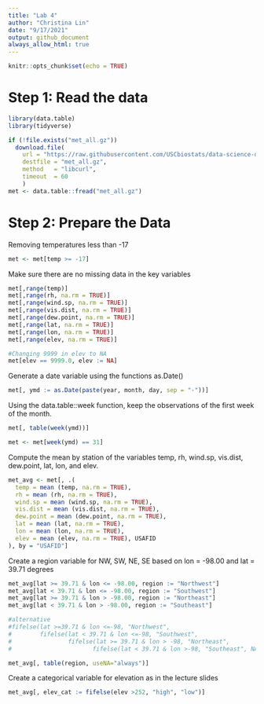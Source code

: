 ```yaml
---
title: "Lab 4"
author: "Christina Lin"
date: "9/17/2021"
output: github_document
always_allow_html: true
---
```


```r
knitr::opts_chunk$set(echo = TRUE)
```

# Step 1: Read the data 
```r
library(data.table)
library(tidyverse)

if (!file.exists("met_all.gz"))
  download.file(
    url = "https://raw.githubusercontent.com/USCbiostats/data-science-data/master/02_met/met_all.gz",
    destfile = "met_all.gz",
    method   = "libcurl",
    timeout  = 60
    )
met <- data.table::fread("met_all.gz")

```

# Step 2: Prepare the Data

Removing temperatures less than -17 
```r
met <- met[temp >= -17]
```

Make sure there are no missing data in the key variables
```r
met[,range(temp)]
met[,range(rh, na.rm = TRUE)]
met[,range(wind.sp, na.rm = TRUE)]
met[,range(vis.dist, na.rm = TRUE)]
met[,range(dew.point, na.rm = TRUE)]
met[,range(lat, na.rm = TRUE)]
met[,range(lon, na.rm = TRUE)]
met[,range(elev, na.rm = TRUE)]

#Changing 9999 in elev to NA
met[elev == 9999.0, elev := NA]
```

Generate a date variable using the functions as.Date() 
```r
met[, ymd := as.Date(paste(year, month, day, sep = "-"))]
```


Using the data.table::week function, keep the observations of the first week of the month.
```r
met[, table(week(ymd))]

met <- met[week(ymd) == 31]
```

Compute the mean by station of the variables temp, rh, wind.sp, vis.dist, dew.point, lat, lon, and elev.

```r
met_avg <- met[, .(
  temp = mean (temp, na.rm = TRUE),
  rh = mean (rh, na.rm = TRUE),
  wind.sp = mean (wind.sp, na.rm = TRUE),
  vis.dist = mean (vis.dist, na.rm = TRUE),
  dew.point = mean (dew.point, na.rm = TRUE),
  lat = mean (lat, na.rm = TRUE),
  lon = mean (lon, na.rm = TRUE),
  elev = mean (elev, na.rm = TRUE), USAFID
), by = "USAFID"]
```


Create a region variable for NW, SW, NE, SE based on lon = -98.00 and lat = 39.71 degrees

```r
met_avg[lat >= 39.71 & lon <= -98.00, region := "Northwest"]
met_avg[lat < 39.71 & lon <= -98.00, region := "Southwest"]
met_avg[lat >= 39.71 & lon > -98.00, region := "Northeast"]
met_avg[lat < 39.71 & lon > -98.00, region := "Southeast"]

#alternative
#fifelse(lat >=39.71 & lon <=-98, "Northwest",
#        fifelse(lat < 39.71 & lon <=-98, "Southwest",
#                fifelse(lat >= 39.71 & lon > -98, "Northeast",
#                       fifelse(lat < 39.71 & lon >-98, "Southeast", NA_character_))))

met_avg[, table(region, useNA="always")]

```


Create a categorical variable for elevation as in the lecture slides

```r
met_avg[, elev_cat := fifelse(elev >252, "high", "low")]

```

